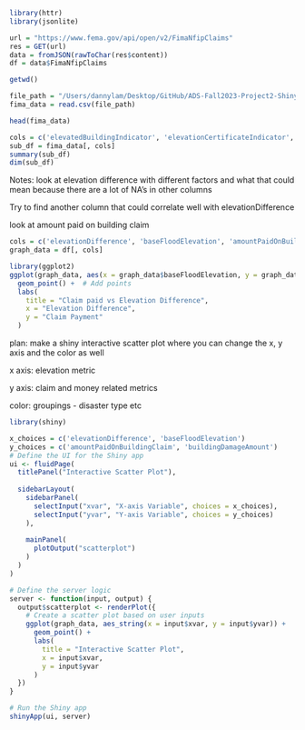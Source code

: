 ```r
library(httr)
library(jsonlite)
```


```r
url = "https://www.fema.gov/api/open/v2/FimaNfipClaims"
res = GET(url)
data = fromJSON(rawToChar(res$content))
df = data$FimaNfipClaims
```

```r
getwd()
```
```r
file_path = "/Users/dannylam/Desktop/GitHub/ADS-Fall2023-Project2-ShinyApp-Group4/data/FimaNfipClaims.csv"
fima_data = read.csv(file_path)
```

```r
head(fima_data)
```
```r
cols = c('elevatedBuildingIndicator', 'elevationCertificateIndicator', 'elevationDifference', 'baseFloodElevation')
sub_df = fima_data[, cols]
summary(sub_df)
dim(sub_df)
```
Notes: look at elevation difference with different factors and what that could mean because there are a lot of NA's in other columns

Try to find another column that could correlate well with elevationDifference

look at amount paid on building claim

```r
cols = c('elevationDifference', 'baseFloodElevation', 'amountPaidOnBuildingClaim', 'buildingDamageAmount')
graph_data = df[, cols]
```

```r
library(ggplot2)
ggplot(graph_data, aes(x = graph_data$baseFloodElevation, y = graph_data$buildingDamageAmount)) +
  geom_point() +  # Add points
  labs(
    title = "Claim paid vs Elevation Difference",
    x = "Elevation Difference",
    y = "Claim Payment"
  )


```

plan: make a shiny interactive scatter plot where you can change the x, y axis and the color as well

x axis: elevation metric

y axis: claim and money related metrics

color: groupings - disaster type etc

```r
library(shiny)

x_choices = c('elevationDifference', 'baseFloodElevation')
y_choices = c('amountPaidOnBuildingClaim', 'buildingDamageAmount')
# Define the UI for the Shiny app
ui <- fluidPage(
  titlePanel("Interactive Scatter Plot"),
  
  sidebarLayout(
    sidebarPanel(
      selectInput("xvar", "X-axis Variable", choices = x_choices),
      selectInput("yvar", "Y-axis Variable", choices = y_choices)
    ),
    
    mainPanel(
      plotOutput("scatterplot")
    )
  )
)

# Define the server logic
server <- function(input, output) {
  output$scatterplot <- renderPlot({
    # Create a scatter plot based on user inputs
    ggplot(graph_data, aes_string(x = input$xvar, y = input$yvar)) +
      geom_point() +
      labs(
        title = "Interactive Scatter Plot",
        x = input$xvar,
        y = input$yvar
      )
  })
}

# Run the Shiny app
shinyApp(ui, server)

```












